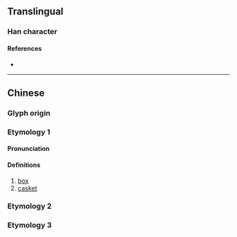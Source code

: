 {{character info/new}}
==Translingual==

===Han character===
{{Han char|rn=75|rad=木|as=09|sn=13|four=43950|canj=DIHR|ids=⿰木咸}}

====References====
* {{Han ref|kx=0537.270|dkj=15079|dj=0925.110|hdz=21246.030|uh=6937|ud=26935|bh=DDEC|bd=56812}}

----

==Chinese==
{{zh-forms}}

===Glyph origin===
{{Han etym}}
===Etymology 1===
====Pronunciation====
{{zh-pron
|m=jiān
|c=gaam1
|mc=y
|oc=y
|ma=
|cat=n
}}

====Definitions====
{{zh-hanzi}}

# [[box]]
# [[casket]]
===Etymology 2===
{{zh-see|緘|v}}
===Etymology 3===
{{zh-see|含|v}}
